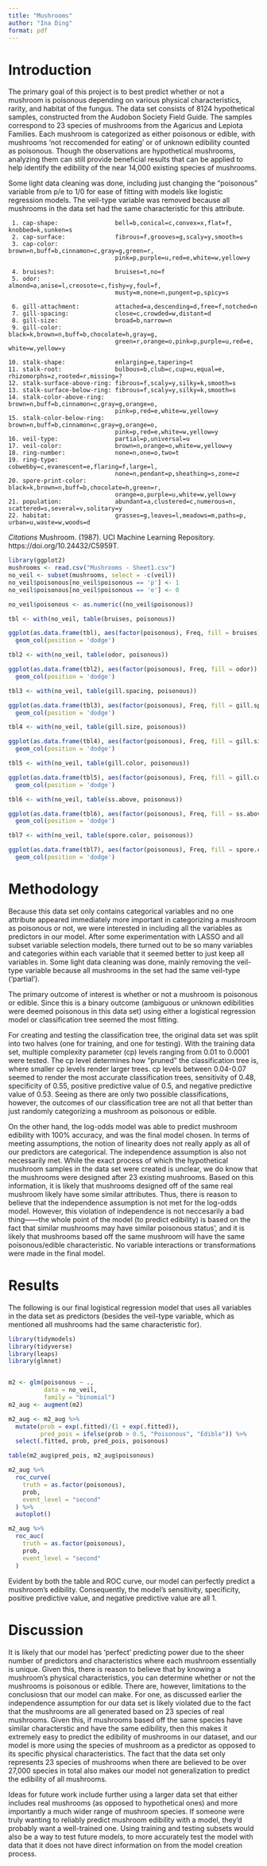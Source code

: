 ```yaml
---
title: "Mushrooms"
author: "Ina Ding"
format: pdf
---
```


# Introduction

The primary goal of this project is to best predict whether or not a mushroom is poisonous depending on various physical characteristics, rarity, and habitat of the fungus. The data set consists of 8124 hypothetical samples, constructed from the Audobon Society Field Guide. The samples correspond to 23 species of mushrooms from the Agaricus and Lepiota Families. Each mushroom is categorized as either poisonous or edible, with mushrooms 'not reccomended for eating' or of unknown edibility counted as poisonous. Though the observations are hypothetical mushrooms, analyzing them can still provide beneficial results that can be applied to help identify the edibility of the near 14,000 existing species of mushrooms.

Some light data cleaning was done, including just changing the "poisonous" variable from p/e to 1/0 for ease of fitting with models like logistic regression models. The veil-type variable was removed because all mushrooms in the data set had the same characteristic for this attribute. 

     1. cap-shape:                bell=b,conical=c,convex=x,flat=f, knobbed=k,sunken=s
     2. cap-surface:              fibrous=f,grooves=g,scaly=y,smooth=s
     3. cap-color:                brown=n,buff=b,cinnamon=c,gray=g,green=r,   
                                  pink=p,purple=u,red=e,white=w,yellow=y
                                  
     4. bruises?:                 bruises=t,no=f
     5. odor:                     almond=a,anise=l,creosote=c,fishy=y,foul=f,
                                  musty=m,none=n,pungent=p,spicy=s
                                  
     6. gill-attachment:          attached=a,descending=d,free=f,notched=n
     7. gill-spacing:             close=c,crowded=w,distant=d
     8. gill-size:                broad=b,narrow=n
     9. gill-color:               black=k,brown=n,buff=b,chocolate=h,gray=g,
                                  green=r,orange=o,pink=p,purple=u,red=e, white=w,yellow=y
                                  
    10. stalk-shape:              enlarging=e,tapering=t
    11. stalk-root:               bulbous=b,club=c,cup=u,equal=e, rhizomorphs=z,rooted=r,missing=?
    12. stalk-surface-above-ring: fibrous=f,scaly=y,silky=k,smooth=s
    13. stalk-surface-below-ring: fibrous=f,scaly=y,silky=k,smooth=s
    14. stalk-color-above-ring:   brown=n,buff=b,cinnamon=c,gray=g,orange=o,
                                  pink=p,red=e,white=w,yellow=y
    15. stalk-color-below-ring:   brown=n,buff=b,cinnamon=c,gray=g,orange=o,
                                  pink=p,red=e,white=w,yellow=y
    16. veil-type:                partial=p,universal=u
    17. veil-color:               brown=n,orange=o,white=w,yellow=y
    18. ring-number:              none=n,one=o,two=t
    19. ring-type:                cobwebby=c,evanescent=e,flaring=f,large=l,
                                  none=n,pendant=p,sheathing=s,zone=z
    20. spore-print-color:        black=k,brown=n,buff=b,chocolate=h,green=r,
                                  orange=o,purple=u,white=w,yellow=y
    21. population:               abundant=a,clustered=c,numerous=n, scattered=s,several=v,solitary=y
    22. habitat:                  grasses=g,leaves=l,meadows=m,paths=p, urban=u,waste=w,woods=d

*Citations* Mushroom. (1987). UCI Machine Learning Repository. https://doi.org/10.24432/C5959T.

```r

library(ggplot2)
mushrooms <- read.csv("Mushrooms - Sheet1.csv")
no_veil <- subset(mushrooms, select = -c(veil))
no_veil$poisonous[no_veil$poisonous == 'p'] <- 1
no_veil$poisonous[no_veil$poisonous == 'e'] <- 0

no_veil$poisonous <- as.numeric((no_veil$poisonous))

tbl <- with(no_veil, table(bruises, poisonous))

ggplot(as.data.frame(tbl), aes(factor(poisonous), Freq, fill = bruises)) +     
  geom_col(position = 'dodge')

tbl2 <- with(no_veil, table(odor, poisonous))

ggplot(as.data.frame(tbl2), aes(factor(poisonous), Freq, fill = odor)) +     
  geom_col(position = 'dodge')

tbl3 <- with(no_veil, table(gill.spacing, poisonous))

ggplot(as.data.frame(tbl3), aes(factor(poisonous), Freq, fill = gill.spacing)) +     
  geom_col(position = 'dodge')

tbl4 <- with(no_veil, table(gill.size, poisonous))

ggplot(as.data.frame(tbl4), aes(factor(poisonous), Freq, fill = gill.size)) +     
  geom_col(position = 'dodge')

tbl5 <- with(no_veil, table(gill.color, poisonous))

ggplot(as.data.frame(tbl5), aes(factor(poisonous), Freq, fill = gill.color)) +     
  geom_col(position = 'dodge')

tbl6 <- with(no_veil, table(ss.above, poisonous))

ggplot(as.data.frame(tbl6), aes(factor(poisonous), Freq, fill = ss.above)) +     
  geom_col(position = 'dodge')

tbl7 <- with(no_veil, table(spore.color, poisonous))

ggplot(as.data.frame(tbl7), aes(factor(poisonous), Freq, fill = spore.color)) +     
  geom_col(position = 'dodge')
```

# Methodology

Because this data set only contains categorical variables and no one attribute appeared immediately more important in categorizing a mushroom as poisonous or not, we were interested in including all the variables as predictors in our model. After some experimentation with LASSO and all subset variable selection models, there turned out to be so many variables and categories within each variable that it seemed better to just keep all variables in. Some light data cleaning was done, mainly removing the veil-type variable because all mushrooms in the set had the same veil-type ('partial').

The primary outcome of interest is whether or not a mushroom is poisonous or edible. Since this is a binary outcome (ambiguous or unknown edibilities were deemed poisonous in this data set) using either a logistical regression model or classification tree seemed the most fitting.

For creating and testing the classification tree, the original data set was split into two halves (one for training, and one for testing). With the training data set, multiple complexity parameter (cp) levels ranging from 0.01 to 0.0001 were tested. The cp level determines how "pruned" the classification tree is, where smaller cp levels render larger trees. cp levels between 0.04-0.07 seemed to render the most accurate classification trees, sensitivity of 0.48, specificity of  0.55, positive predictive value of 0.5, and negative predictive value of 0.53. Seeing as there are only two possible classifications, however, the outcomes of our classification tree are not all that better than just randomly categorizing a mushroom as poisonous or edible. 

On the other hand, the log-odds model was able to predict mushroom edibility with 100% accuracy, and was the final model chosen. In terms of meeting assumptions, the notion of linearity does not really apply as all of our predictors are categorical. The independence assumption is also not necessarily met. While the exact process of which the hypothetical mushroom samples in the data set were created is unclear, we do know that the mushrooms were designed after 23 existing mushrooms. Based on this information, it is likely that mushrooms designed off of the same real mushroom likely have some similar attributes. Thus, there is reason to believe that the independence assumption is not met for the log-odds model. However, this violation of independence is not neccesarily a bad thing——the whole point of the model (to predict edibility) is based on the fact that similar mushrooms may have similar poisonous status', and it is likely that mushrooms based off the same mushroom will have the same poisonous/edible characteristic. No variable interactions or transformations were made in the final model. 

# Results 

The following is our final logistical regression model that uses all variables in the data set as predictors (besides the veil-type variable, which as mentioned all mushrooms had the same characteristic for). 

```r


library(tidymodels)
library(tidyverse)
library(leaps)
library(glmnet)



```


```r

m2 <- glm(poisonous ~ ., 
          data = no_veil,
          family = "binomial")
m2_aug <- augment(m2)

m2_aug <- m2_aug %>% 
  mutate(prob = exp(.fitted)/(1 + exp(.fitted)),
         pred_pois = ifelse(prob > 0.5, "Poisonous", "Edible")) %>% 
  select(.fitted, prob, pred_pois, poisonous)

table(m2_aug$pred_pois, m2_aug$poisonous)


```
```r

m2_aug %>% 
  roc_curve(
    truth = as.factor(poisonous),
    prob, 
    event_level = "second"
  ) %>% 
  autoplot()

m2_aug %>% 
  roc_auc(
    truth = as.factor(poisonous),
    prob, 
    event_level = "second"
  )

```

Evident by both the table and ROC curve, our model can perfectly predict a mushroom's edibility. Consequently, the model's sensitivity, specificity, positive predictive value, and negative predictive value are all 1. 


# Discussion
It is likely that our model has 'perfect' predicting power due to the sheer number of predictors and characteristics where each mushroom essentially is unique. Given this, there is reason to believe that by knowing a mushroom's physical characteristics, you can determine whether or not the mushrooms is poisonous or edible. There are, however, limitations to the conclusiosn that our model can make. For one, as discussed earlier the independence assumption for our data set is likely violated due to the fact that the mushrooms are all generated based on 23 species of real mushrooms. Given this, if mushrooms based off the same species have similar characterstic and have the same edibility, then this makes it extremely easy to predict the edibility of mushrooms in our dataset, and our model is more using the species of mushroom as a predictor as opposed to its specific physical characteristics. The fact that the data set only represents 23 species of mushrooms when there are believed to be over 27,000 species in total also makes our model not generalization to predict the edibility of all mushrooms. 

Ideas for future work include further using a larger data set that either includes real mushrooms (as opposed to hypothetical ones) and more importantly a much wider range of mushroom species. If someone were truly wanting to reliably predict mushroom edibility with a model, they'd probably want a well-trained one. Using training and testing subsets would also be a way to test future models, to more accurately test the model with data that it does not have direct information on from the model creation process. 











